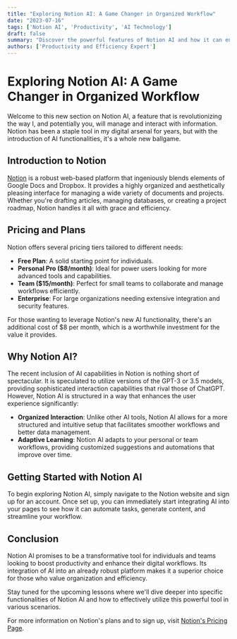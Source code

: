 ```yaml
---
title: "Exploring Notion AI: A Game Changer in Organized Workflow"
date: "2023-07-16"
tags: ['Notion AI', 'Productivity', 'AI Technology']
draft: false
summary: "Discover the powerful features of Notion AI and how it can enhance your organizational workflow, surpassing other AI tools like ChatGPT."
authors: ['Productivity and Efficiency Expert']
---
```


# Exploring Notion AI: A Game Changer in Organized Workflow

Welcome to this new section on Notion AI, a feature that is revolutionizing the way I, and potentially you, will manage and interact with information. Notion has been a staple tool in my digital arsenal for years, but with the introduction of AI functionalities, it's a whole new ballgame.

## Introduction to Notion

[Notion](https://www.notion.so) is a robust web-based platform that ingeniously blends elements of Google Docs and Dropbox. It provides a highly organized and aesthetically pleasing interface for managing a wide variety of documents and projects. Whether you're drafting articles, managing databases, or creating a project roadmap, Notion handles it all with grace and efficiency.

## Pricing and Plans

Notion offers several pricing tiers tailored to different needs:
- **Free Plan**: A solid starting point for individuals.
- **Personal Pro ($8/month)**: Ideal for power users looking for more advanced tools and capabilities.
- **Team ($15/month)**: Perfect for small teams to collaborate and manage workflows efficiently.
- **Enterprise**: For large organizations needing extensive integration and security features.

For those wanting to leverage Notion's new AI functionality, there's an additional cost of $8 per month, which is a worthwhile investment for the value it provides.

## Why Notion AI?

The recent inclusion of AI capabilities in Notion is nothing short of spectacular. It is speculated to utilize versions of the GPT-3 or 3.5 models, providing sophisticated interaction capabilities that rival those of ChatGPT. However, Notion AI is structured in a way that enhances the user experience significantly:

- **Organized Interaction**: Unlike other AI tools, Notion AI allows for a more structured and intuitive setup that facilitates smoother workflows and better data management.
- **Adaptive Learning**: Notion AI adapts to your personal or team workflows, providing customized suggestions and automations that improve over time.

## Getting Started with Notion AI

To begin exploring Notion AI, simply navigate to the Notion website and sign up for an account. Once set up, you can immediately start integrating AI into your pages to see how it can automate tasks, generate content, and streamline your workflow.

## Conclusion

Notion AI promises to be a transformative tool for individuals and teams looking to boost productivity and enhance their digital workflows. Its integration of AI into an already robust platform makes it a superior choice for those who value organization and efficiency.

Stay tuned for the upcoming lessons where we'll dive deeper into specific functionalities of Notion AI and how to effectively utilize this powerful tool in various scenarios.

For more information on Notion's plans and to sign up, visit [Notion's Pricing Page](https://www.notion.so/pricing).

